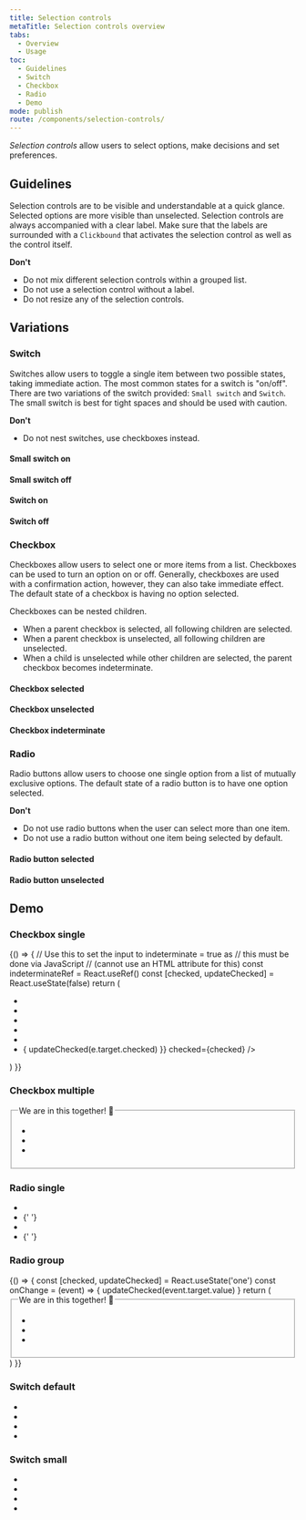 ```yaml
---
title: Selection controls
metaTitle: Selection controls overview
tabs:
  - Overview
  - Usage
toc:
  - Guidelines
  - Switch
  - Checkbox
  - Radio
  - Demo
mode: publish
route: /components/selection-controls/
---
```



_Selection controls_ allow users to select options, make decisions and set preferences.

<!--One to two sentences as an introduction to the component-->

## Guidelines

<!--List how to use it, sizes, widths, grid interactions, color allowances -->

Selection controls are to be visible and understandable at a quick glance. Selected options are more visible than unselected. Selection controls are always accompanied with a clear label. Make sure that the labels are surrounded with a `Clickbound` that activates the selection control as well as the control itself.

**Don't**

<!--Bullet point list if needed -->

- Do not mix different selection controls within a grouped list.
- Do not use a selection control without a label.
- Do not resize any of the selection controls.

## Variations

<!--One ### heading per frame in Figma, explaining each component in that frame. One 'content' section per variation if needed -->

### Switch

Switches allow users to toggle a single item between two possible states, taking immediate action. The most common states for a switch is "on/off". There are two variations of the switch provided: `Small switch` and `Switch`. The small switch is best for tight spaces and should be used with caution.

**Don't**

<!--Bullet point list if needed -->

- Do not nest switches, use checkboxes instead.

#### Small switch on

<FigmaImage
  url="https://www.figma.com/file/0bGXR2sCwMVSDNyyzu5BXrO5/Desktop-UI?node-id=1432%3A976"
  alt="Figma design sketches of small switch in state on"
/>

#### Small switch off

<FigmaImage
  url="https://www.figma.com/file/0bGXR2sCwMVSDNyyzu5BXrO5/Desktop-UI?node-id=1432%3A977"
  alt="Figma design sketches of small switch in state off"
/>

#### Switch on

<FigmaImage
  url="https://www.figma.com/file/0bGXR2sCwMVSDNyyzu5BXrO5/Desktop-UI?node-id=1471%3A2"
  alt="Figma design sketches of  switch in state on"
/>

#### Switch off

<FigmaImage
  url="https://www.figma.com/file/0bGXR2sCwMVSDNyyzu5BXrO5/Desktop-UI?node-id=1471%3A14"
  alt="Figma design sketches of  switch in state off"
/>

### Checkbox

Checkboxes allow users to select one or more items from a list. Checkboxes can be used to turn an option on or off. Generally, checkboxes are used with a confirmation action, however, they can also take immediate effect. The default state of a checkbox is having no option selected.

Checkboxes can be nested children.

- When a parent checkbox is selected, all following children are selected.
- When a parent checkbox is unselected, all following children are unselected.
- When a child is unselected while other children are selected, the parent checkbox becomes indeterminate.

#### Checkbox selected

<FigmaImage
  url="https://www.figma.com/file/0bGXR2sCwMVSDNyyzu5BXrO5/Desktop-UI?node-id=1432%3A978"
  alt="Figma design sketches of selected checkboxes"
/>

#### Checkbox unselected

<FigmaImage
  url="https://www.figma.com/file/0bGXR2sCwMVSDNyyzu5BXrO5/Desktop-UI?node-id=1432%3A979"
  alt="Figma design sketches of unselected checkboxes"
/>

#### Checkbox indeterminate

<FigmaImage
  url="https://www.figma.com/file/0bGXR2sCwMVSDNyyzu5BXrO5/Desktop-UI?node-id=1432%3A980"
  alt="Figma design sketches of indeterminated checkboxes"
/>

### Radio

Radio buttons allow users to choose one single option from a list of mutually exclusive options. The default state of a radio button is to have one option selected.

**Don't**

<!--Bullet point list if needed -->

- Do not use radio buttons when the user can select more than one item.
- Do not use a radio button without one item being selected by default.

#### Radio button selected

<FigmaImage
  url="https://www.figma.com/file/0bGXR2sCwMVSDNyyzu5BXrO5/Desktop-UI?node-id=1432%3A981"
  alt="Figma design sketches of selected radio"
/>

#### Radio button unselected

<FigmaImage
  url="https://www.figma.com/file/0bGXR2sCwMVSDNyyzu5BXrO5/Desktop-UI?node-id=1432%3A982"
  alt="Figma design sketches of unselected radio"
/>

## Demo

### Checkbox single

<Playground>
  {() => {
    // Use this to set the input to indeterminate = true as
    // this must be done via JavaScript
    // (cannot use an HTML attribute for this)
    const indeterminateRef = React.useRef()
    const [checked, updateChecked] = React.useState(false)
    return (
      <ul style={{ margin: '0', padding: '0', listStyleType: 'none' }}>
        <li>
          <Checkbox label="Check me" />
        </li>
        <li>
          <Checkbox label="You can't check me!" disabled />
        </li>
        <li>
          <Checkbox label="I'm preselected" defaultChecked />
        </li>
        <li>
          <Checkbox label="You can't uncheck me!" disabled defaultChecked />
        </li>
        <li>
          <Checkbox
            label="I'm in indeterminate state"
            indeterminate
            ref={indeterminateRef}
          />
        </li>
        <li>
          <Checkbox
            label="I'm a controlled component"
            onChange={(e) => {
              updateChecked(e.target.checked)
            }}
            checked={checked}
          />
        </li>
      </ul>
    )
  }}
</Playground>

### Checkbox multiple

<Playground>
  <fieldset>
    <legend>We are in this together! 🙌</legend>
    <ul style={{ margin: '0', padding: '0', listStyleType: 'none' }}>
      <li>
        <Checkbox label="Check me first" name="multiple" value="first" />
      </li>
      <li>
        <Checkbox label="Check me second" name="multiple" value="second" />
      </li>
      <li>
        <Checkbox label="Check me third" name="multiple" value="third" />
      </li>
    </ul>
  </fieldset>
</Playground>

### Radio single

<Playground>
  <ul style={{ margin: '0', padding: '0', listStyleType: 'none' }}>
    <li>
      <Radio label="Check me" name="first" />
    </li>
    <li>
      {' '}
      <Radio label="You can't check me!" disabled name="second" />
    </li>
    <li>
      <Radio label="I'm preselected" defaultChecked name="third" />
    </li>
    <li>
      {' '}
      <Radio
        label="You can't uncheck me!"
        disabled
        defaultChecked
        name="fourth"
      />
    </li>
  </ul>
</Playground>

### Radio group

<Playground>
  {() => {
    const [checked, updateChecked] = React.useState('one')
    const onChange = (event) => {
      updateChecked(event.target.value)
    }
    return (
      <fieldset>
        <legend>We are in this together! 🙌</legend>
        <ul style={{ margin: '0', padding: '0', listStyleType: 'none' }}>
          <li>
            <Radio
              label="I'm number one and preselected"
              name="group"
              value="one"
              checked={checked === 'one'}
              onChange={onChange}
            />
          </li>
          <li>
            <Radio
              label="I'm number two"
              name="group"
              value="two"
              checked={checked === 'two'}
              onChange={onChange}
            />
          </li>
          <li>
            <Radio
              label="I'm number three"
              name="group"
              value="three"
              checked={checked === 'three'}
              onChange={onChange}
            />
          </li>
        </ul>
      </fieldset>
    )
  }}
</Playground>

### Switch default

<Playground>
  <ul style={{ margin: '0', padding: '0', listStyleType: 'none' }}>
    <li>
      <Switch label="I'm default off" />
    </li>
    <li>
      <Switch label="I'm default on" defaultChecked />
    </li>
    <li>
      <Switch disabled label="You can't turn me on!" />
    </li>
    <li>
      <Switch disabled defaultChecked label="You can't turn me off!" />
    </li>
  </ul>
</Playground>

### Switch small

<Playground>
  <ul style={{ margin: '0', padding: '0', listStyleType: 'none' }}>
    <li>
      <Switch label="I'm default off" size="small" />
    </li>
    <li>
      <Switch label="I'm default on" defaultChecked size="small" />
    </li>
    <li>
      <Switch disabled label="You can't turn me on!" size="small" />
    </li>
    <li>
      <Switch
        disabled
        defaultChecked
        label="You can't turn me off!"
        size="small"
      />
    </li>
  </ul>
</Playground>

